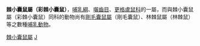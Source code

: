 {{Automatic taxobox
| taxon = Liomys
| authority =  
}}

'''棘小囊鼠屬（彩棘小囊鼠）'''，[[哺乳綱|哺乳綱]]、[[囓齒目|囓齒目]]、[[更格盧鼠科|更格盧鼠科]]的一屬，而與棘小囊鼠屬（彩棘小囊鼠）同科的動物尚有[[剛毛囊鼠屬|剛毛囊鼠屬]]（剛毛囊鼠）、林棘鼠屬（林棘鼠）等之數種[[哺乳動物|哺乳動物]]。
{{Taxonbar|from=Q912104}}

[[Category:棘小囊鼠屬|]]
[[Category:更格盧鼠科|J]]